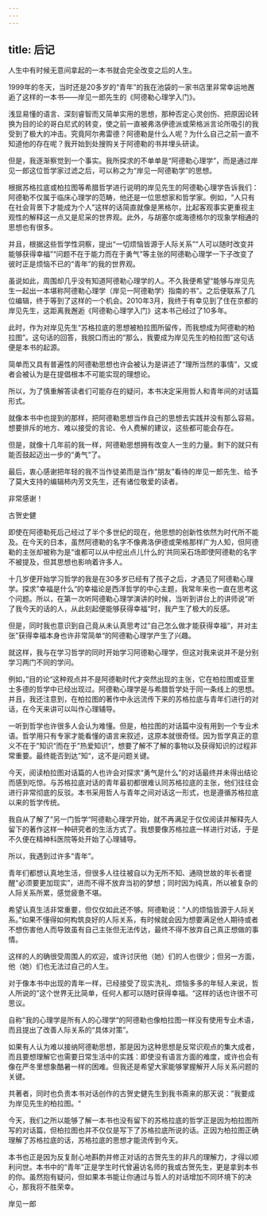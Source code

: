 ```yaml
---
---
---
```

title: 后记
---

人生中有时候无意间拿起的一本书就会完全改变之后的人生。

1999年的冬天，当时还是20多岁的“青年”的我在池袋的一家书店里非常幸运地邂逅了这样的一本书——岸见一郎先生的《阿德勒心理学入门》。

浅显易懂的语言、深刻睿智而又简单实用的思想，那种否定心灵创伤、把原因论转换为目的论的哥白尼式的转变，使之前一直被弗洛伊德派或荣格派言论所吸引的我受到了极大的冲击。究竟阿尔弗雷德？阿德勒是什么人呢？为什么自己之前一直不知道他的存在呢？我开始到处搜购关于阿德勒的书并埋头研读。

但是，我逐渐察觉到一个事实。我所探求的不单单是“阿德勒心理学”，而是通过岸见一郎这位哲学家过滤之后，可以称之为“岸见一阿德勒学”的思想。

根据苏格拉底或柏拉图等希腊哲学进行说明的岸见先生的阿德勒心理学告诉我们：阿德勒不仅属于临床心理学的范畴，他还是一位思想家和哲学家。例如，“人只有在社会背景下才能成为个人”这样的话简直就像是黑格尔，比起客观事实更重视主观性的解释这一点又是尼采的世界观。此外，与胡塞尔或海德格尔的现象学相通的思想也有很多。

并且，根据这些哲学性洞察，提出“一切烦恼皆源于人际关系”“人可以随时改变并能够获得幸福”“问题不在于能力而在于勇气”等主张的阿德勒心理学一下子改变了彼时正是烦恼不已的“青年”的我的世界观。

虽说如此，周围却几乎没有知道阿德勒心理学的人。不久我便希望“能够与岸见先生一起出一本堪称阿德勒心理学（岸见一阿德勒学）指南的书”。之后便联系了几位编辑，终于等到了这样的一个机会。2010年3月，我终于有幸见到了住在京都的岸见先生，这距离我邂逅《阿德勒心理学入门》这本书己经过了10多年。

此时，作为对岸见先生“苏格拉底的思想被柏拉图所留传，而我想成为阿德勒的柏拉图”。这句话的回答，我脱口而出的“那么，我要成为岸见先生的柏拉图”这句话便是本书的起源。

简单而又具有普遍性的阿德勒思想也许会被认为是讲述了“理所当然的事情”，又或者会被认为是在提倡根本不可能实现的理想论。

所以，为了慎重解答读者们可能存在的疑问，本书决定采用哲人和青年间的对话篇形式。

就像本书中也提到的那样，把阿德勒思想当作自己的思想去实践并没有那么容易。想要排斥的地方、难以接受的言论、令人费解的建议，这些都可能会存在。

但是，就像十几年前的我一样，阿德勒思想拥有改变人一生的力量。剩下的就只有能否鼓起迈出一步的“勇气”了。

最后，衷心感谢把年轻的我不当作徒弟而是当作“朋友”看待的岸见一郎先生、给予了莫大支持的编辑柿内芳文先生，还有诸位敬爱的读者。

非常感谢！

古贺史健



即使在阿德勒死后己经过了半个多世纪的现在，他思想的创新性依然为时代所不能及。在今天的日本，虽然阿德勒的名字不像弗洛伊德或荣格那样广为人知，但阿德勒的主张却被称为是“谁都可以从中挖出点儿什么的’共同采石场即使阿德勒的名字不被提及，但其思想也影响着许多人。

十几岁便开始学习哲学的我是在30多岁已经有了孩子之后，才遇见了阿德勒心理学。探求”幸福是什么“的幸福论是西洋哲学的中心主题，我常年来也一直在思考这个问题。所以，在第一次听阿德勒心理学演讲的时候，当听到讲台上的讲师说”听了我今天的话的人，从此刻起便能够获得幸福“时，我产生了极大的反感。

但是，同时我也意识到自己竟从未认真思考过”自己怎么做才能获得幸福“，并对主张”获得幸福本身也许非常简单“的阿德勒心理学产生了兴趣。

就这样，我与在学习哲学的同时开始学习阿德勒心理学，但这对我来说并不是分别学习两门不同的学问。

例如，”目的论“这种观点并不是阿德勒时代才突然出现的主张，它在柏拉图或亚里士多德的哲学中已经出现过。阿德勒心理学是与希腊哲学处于同一条线上的思想。并且，我还注意到，在柏拉图的著作中永远流传下来的苏格拉底与青年们进行的对话，在今天来讲可以叫作心理辅导。

一听到哲学也许很多人会认为难懂。但是，柏拉图的对话篇中没有用到一个专业术语。哲学用只有专家才能看懂的语言来叙述，这原本就很奇怪。因为哲学真正的意义不在于”知识“而在于”热爱知识“，想要了解不了解的事物以及获得知识的过程非常重要。最终能否到达”知“，这不是问题关键。

今天，阅读柏拉图对话篇的人也许会对探求“勇气是什么”的对话最终并未得出结论而感到吃惊。与苏格拉底对话的青年最初都很难认同苏格拉底的主张，他们往往会进行非常彻底的反驳。本书采用哲人与青年之间对话这一形式，也是遵循苏格拉底以来的哲学传统。

我自从了解了”另一门哲学“阿德勒心理学开始，就不再满足于仅仅阅读并解释先人留下的著作这样一种研究者的生活方式了。我想要像苏格拉底一样进行对话，于是不久便在精神科医院等处开始了心理辅导。

所以，我遇到过许多“青年”。

青年们都想认真地生活，但很多人往往被自以为无所不知、通晓世故的年长者提醒“必须要更加现实”，进而不得不放弃当初的梦想；同时因为纯真，所以被复杂的人际关系所累，感觉疲惫不堪。

希望认真生活非常重要，但仅仅如此还不够。阿德勒说：“人的烦恼皆源于人际关系。”如果不懂得如何构筑良好的人际关系，有时候就会因为想要满足他人期待或者不想伤害他人而导致虽有自己主张但无法传达，最终不得不放弃自己真正想做的事情。

这样的人的确很受周围人的欢迎，或许讨厌他（她）们的人也很少；但另一方面，他（她）们也无法过自己的人生。

对于像本书中出现的青年一样，已经接受了现实洗礼、烦恼多多的年轻人来说，哲人所说的”这个世界无比简单，任何人都可以随时获得幸福。“这样的话也许很不可思议。

自称”我的心理学是所有人的心理学“的阿德勒也像柏拉图一样没有使用专业术语，而且提出了改善人际关系的“具体对策”。

如果有人认为难以接纳阿德勒思想，那是因为这种思想是反常识观点的集大成者，而且要想理解它也需要日常生活中的实践：即使没有语言方面的难度，或许也会有像在严冬里想象酷暑一样的困难。但我还是希望大家能够掌握解开人际关系问题的关键。

共著者，同时也负责本书对话创作的古贺史健先生到我书斋来的那天说：”我要成为岸见先生的柏拉图。“

今天，我们之所以能够了解一本书也没有留下的苏格拉底的哲学正是因为柏拉图所写的对话篇，但柏拉图也并不仅仅是写下了苏格拉底所说的话。正因为柏拉图正确理解了苏格拉底的话，苏格拉底的思想才能流传到今天。

本书也正是因为反复耐心地斟酌并修正对话的古贺先生的非凡的理解力，才得以顺利问世。本书中的“青年”正是学生时代曾遍访名师的我或古贺先生，更是拿到本书的你。虽然抱有疑问，但如果本书能让你通过与哲人的对话增加不同环境下的决心，那我将不胜荣幸。


岸见一郎
